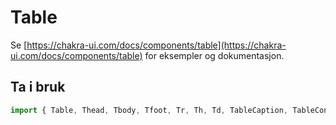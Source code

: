 
<Meta title="Komponenter/Data Display/Table" />

# Table

Se [https://chakra-ui.com/docs/components/table](https://chakra-ui.com/docs/components/table) for eksempler og dokumentasjon.

## Ta i bruk

```jsx
import { Table, Thead, Tbody, Tfoot, Tr, Th, Td, TableCaption, TableContainer } from "@kvib/react";
```
